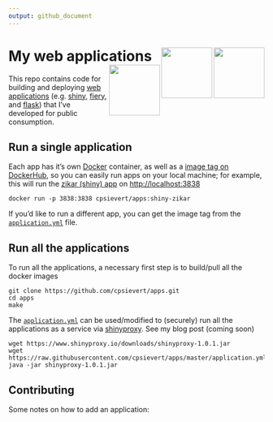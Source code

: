 ```yaml
---
output: github_document
---
```


<!-- README.md is generated from README.Rmd. Please edit that file -->

# My web applications <img src="https://www.rstudio.com/wp-content/uploads/2014/04/shiny.png" width=100 align="right" /> <img src="http://www.unixstickers.com/image/cache/data/stickers/flask/Flask-text.sh-180x180.png" width=100 align="right" /> <br /> <img src="http://logo-logos.com/wp-content/uploads/2016/10/Docker_logo_logotype.png" width=100 align="right" />

This repo contains code for building and deploying [web applications](https://en.wikipedia.org/wiki/Web_application) (e.g. [shiny](https://cran.r-project.org/package=shiny), [fiery](https://cran.r-project.org/package=fiery), and [flask](http://flask.pocoo.org/)) that I've developed for public consumption. 

## Run a single application

Each app has it's own [Docker](https://www.docker.com/) container, as well as a [image tag on DockerHub](https://hub.docker.com/r/cpsievert/apps/builds/), so you can easily run apps on your local machine; for example, this will run the [zikar (shiny) app]() on <http://localhost:3838>

```shell
docker run -p 3838:3838 cpsievert/apps:shiny-zikar
```

If you'd like to run a different app, you can get the image tag from the [`application.yml`](https://github.com/cpsievert/apps/blob/master/application.yml) file.

## Run all the applications

To run all the applications, a necessary first step is to build/pull all the docker images

```shell
git clone https://github.com/cpsievert/apps.git
cd apps
make
```


The [`application.yml`](https://github.com/cpsievert/apps/blob/master/application.yml) can be used/modified to (securely) run all the applications as a service via [shinyproxy](https://www.shinyproxy.io/). See my blog post (coming soon)



```shell
wget https://www.shinyproxy.io/downloads/shinyproxy-1.0.1.jar
wget https://raw.githubusercontent.com/cpsievert/apps/master/application.yml
java -jar shinyproxy-1.0.1.jar
```


## Contributing

Some notes on how to add an application:






